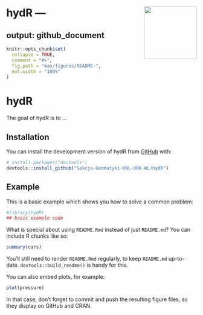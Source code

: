 
# hydR <img src="man/figures/logo.png" align="right" height="139" alt="" />---
output: github_document
---

<!-- README.md is generated from README.Rmd. Please edit that file -->

```r
knitr::opts_chunk$set(
  collapse = TRUE,
  comment = "#>",
  fig.path = "man/figures/README-",
  out.width = "100%"
)
```

# hydR

<!-- badges: start -->
<!-- badges: end -->

The goal of hydR is to ...

## Installation

You can install the development version of hydR from [GitHub](https://github.com/) with:

``` r
# install.packages("devtools")
devtools::install_github("Sekcja-Geomatyki-KNL-URK-WL/hydR")
```

## Example

This is a basic example which shows you how to solve a common problem:

```r
#library(hydR)
## basic example code
```

What is special about using `README.Rmd` instead of just `README.md`? You can include R chunks like so:

```r
summary(cars)
```

You'll still need to render `README.Rmd` regularly, to keep `README.md` up-to-date. `devtools::build_readme()` is handy for this.

You can also embed plots, for example:

```r
plot(pressure)
```

In that case, don't forget to commit and push the resulting figure files, so they display on GitHub and CRAN.
